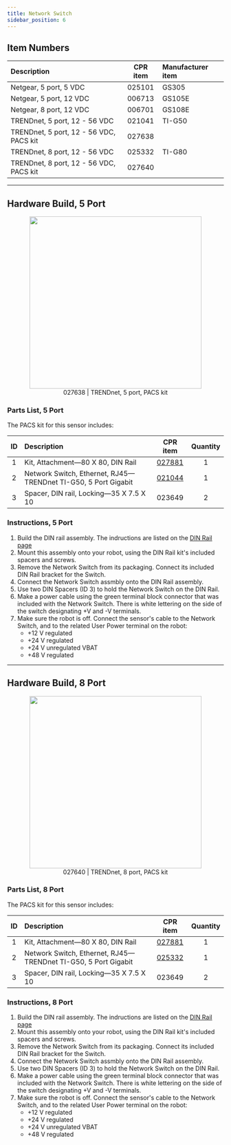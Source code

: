 ```yaml
---
title: Network Switch
sidebar_position: 6
---
```


## Item Numbers

| Description                             | CPR item | Manufacturer item |
| :-------------------------------------- | :------: | :---------------- |
| Netgear, 5 port, 5 VDC                  |  025101  | GS305             |
| Netgear, 5 port, 12 VDC                 |  006713  | GS105E            |
| Netgear, 8 port, 12 VDC                 |  006701  | GS108E            |
| TRENDnet, 5 port, 12 - 56 VDC           |  021041  | TI-G50            |
| TRENDnet, 5 port, 12 - 56 VDC, PACS kit |  027638  |                   |
| TRENDnet, 8 port, 12 - 56 VDC           |  025332  | TI-G80            |
| TRENDnet, 8 port, 12 - 56 VDC, PACS kit |  027640  |                   |

---

## Hardware Build, 5 Port

<center>
  <figure>
    <img
      src="/img/accessories_images/network_switch_1.png"
      width="400"
    />
    <figcaption>027638 | TRENDnet, 5 port, PACS kit</figcaption>
  </figure>
</center>

### Parts List, 5 Port

The PACS kit for this sensor includes:

| ID  | Description                                                    |                         CPR item                         | Quantity |
| :-: | :------------------------------------------------------------- | :------------------------------------------------------: | :------: |
|  1  | Kit, Attachment—80 X 80, DIN Rail                              |           [027881](/docs/accessories/din_rail)           |    1     |
|  2  | Network Switch, Ethernet, RJ45—TRENDnet TI-G50, 5 Port Gigabit | [021044](/assets/pdf/clearpath_robotics_021044-TDS1.pdf) |    1     |
|  3  | Spacer, DIN rail, Locking—35 X 7.5 X 10                        |                          023649                          |    2     |

### Instructions, 5 Port

1.  Build the DIN rail assembly. The indructions are listed on the [DIN Rail page](/docs/accessories/din_rail)
2.  Mount this assembly onto your robot, using the DIN Rail kit's included spacers and screws.
3.  Remove the Network Switch from its packaging.
    Connect its included DIN Rail bracket for the Switch.
4.  Connect the Network Switch assmbly onto the DIN Rail assembly.
5.  Use two DIN Spacers (ID 3) to hold the Network Switch on the DIN Rail.
6.  Make a power cable using the green terminal block connector that was included with the Network Switch.
    There is white lettering on the side of the switch designating +V and -V terminals.
7.  Make sure the robot is off.
    Connect the sensor's cable to the Network Switch, and to the related User Power terminal on the robot:
    - +12 V regulated
    - +24 V regulated
    - +24 V unregulated VBAT
    - +48 V regulated

---

## Hardware Build, 8 Port

<center>
  <figure>
    <img
      src="/img/accessories_images/network_switch_2.png"
      width="400"
    />
    <figcaption>027640 | TRENDnet, 8 port, PACS kit</figcaption>
  </figure>
</center>

### Parts List, 8 Port

The PACS kit for this sensor includes:

| ID  | Description                                                    |                         CPR item                         | Quantity |
| :-: | :------------------------------------------------------------- | :------------------------------------------------------: | :------: |
|  1  | Kit, Attachment—80 X 80, DIN Rail                              |           [027881](/docs/accessories/din_rail)           |    1     |
|  2  | Network Switch, Ethernet, RJ45—TRENDnet TI-G50, 5 Port Gigabit | [025332](/assets/pdf/clearpath_robotics_021044-TDS1.pdf) |    1     |
|  3  | Spacer, DIN rail, Locking—35 X 7.5 X 10                        |                          023649                          |    2     |

### Instructions, 8 Port

1.  Build the DIN rail assembly. The indructions are listed on the [DIN Rail page](/docs/accessories/din_rail)
2.  Mount this assembly onto your robot, using the DIN Rail kit's included spacers and screws.
3.  Remove the Network Switch from its packaging.
    Connect its included DIN Rail bracket for the Switch.
4.  Connect the Network Switch assmbly onto the DIN Rail assembly.
5.  Use two DIN Spacers (ID 3) to hold the Network Switch on the DIN Rail.
6.  Make a power cable using the green terminal block connector that was included with the Network Switch.
    There is white lettering on the side of the switch designating +V and -V terminals.
7.  Make sure the robot is off.
    Connect the sensor's cable to the Network Switch, and to the related User Power terminal on the robot:
    - +12 V regulated
    - +24 V regulated
    - +24 V unregulated VBAT
    - +48 V regulated
